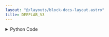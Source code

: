 ```yaml
---
layout: "@/layouts/block-docs-layout.astro"
title: DEEPLAB_V3
---
```



<PythonDocsDisplay docstring={docstring} />
<AppDisplay app={app} />

<details>
<summary>Python Code</summary>
```python
from flojoy import flojoy, run_in_venv, Image


@flojoy
@run_in_venv(
    pip_dependencies=[
        "torch==2.0.1",
        "torchvision==0.15.2",
        "Pillow",
        "numpy",
    ]
)
def DEEPLAB_V3(default: Image) -> Image:
    """The DEEPLAB_V3 node returns a segmentation mask from an input image in a dataframe.

    The input image is expected to be a DataContainer of an 'image' type.

    The output is a DataContainer of an 'image' type with the same dimensions as the input image, but with the red, green, and blue channels replaced with the segmentation mask.

    Returns
    -------
    Image
    """

    import os
    import numpy as np
    import PIL.Image
    import torch
    from torchvision import transforms
    import torchvision.transforms.functional as TF
    from flojoy import Image
    from flojoy.utils import FLOJOY_CACHE_DIR

    # Parse input image
    input_image = default
    r, g, b, a = input_image.r, input_image.g, input_image.b, input_image.a
    nparray = (
        np.stack((r, g, b, a), axis=2) if a is not None else np.stack((r, g, b), axis=2)
    )
    # Convert input image
    input_image = TF.to_pil_image(nparray).convert("RGB")
    # Set torch hub cache directory
    torch.hub.set_dir(os.path.join(FLOJOY_CACHE_DIR, "cache", "torch_hub"))
    model = torch.hub.load(
        "pytorch/vision:v0.15.2",
        "deeplabv3_resnet50",
        pretrained=True,
        skip_validation=True,
    )
    model.eval()
    # Preprocessing
    preprocess_transform = transforms.Compose(
        [
            transforms.ToTensor(),
            transforms.Normalize(mean=[0.485, 0.456, 0.406], std=[0.229, 0.224, 0.225]),
        ]
    )
    # Feed the input image to the model
    input_tensor = preprocess_transform(input_image)
    input_batch = input_tensor.unsqueeze(0)
    with torch.inference_mode():
        output = model(input_batch)["out"][0]
    # Fetch the output
    output_predictions = output.argmax(0)
    palette = torch.tensor([2**25 - 1, 2**15 - 1, 2**21 - 1])
    colors = torch.as_tensor([i for i in range(21)])[:, None] * palette
    colors = (colors % 255).numpy().astype("uint8")
    # plot the semantic segmentation predictions of 21 classes in each color
    r = PIL.Image.fromarray(output_predictions.byte().cpu().numpy()).resize(
        input_image.size
    )
    r.putpalette(colors)
    out_img = np.array(r.convert("RGB"))
    # Build the output image
    return Image(
        r=out_img[:, :, 0],
        g=out_img[:, :, 1],
        b=out_img[:, :, 2],
        a=None,
    )

```
[Find this Flojoy Block on GitHub](https://github.com/flojoy-ai/blocks/blob/main/blocks/AI_ML/SEGMENTATION/DEEPLAB_V3/DEEPLAB_V3.py)
</details>


## Example
